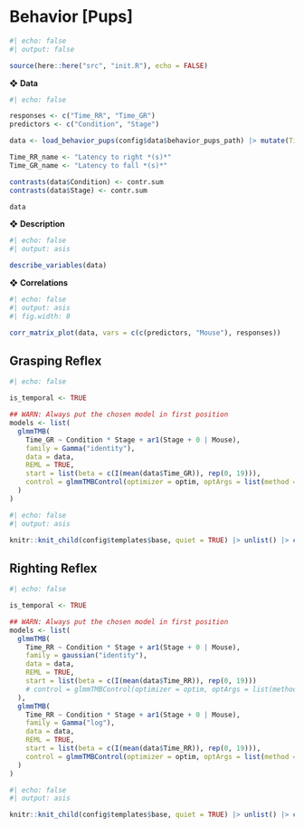 # Behavior [Pups]

```r
#| echo: false
#| output: false

source(here::here("src", "init.R"), echo = FALSE)
```

❖ **Data**

```r
#| echo: false

responses <- c("Time_RR", "Time_GR")
predictors <- c("Condition", "Stage")

data <- load_behavior_pups(config$data$behavior_pups_path) |> mutate(Time_GR = ifelse(Time_GR == 0, 0.1, Time_GR))

Time_RR_name <- "Latency to right *(s)*"
Time_GR_name <- "Latency to fall *(s)*"

contrasts(data$Condition) <- contr.sum
contrasts(data$Stage) <- contr.sum

data
```

❖ **Description**

```r
#| echo: false
#| output: asis

describe_variables(data)
```

❖ **Correlations**

```r
#| echo: false
#| output: asis
#| fig.width: 8

corr_matrix_plot(data, vars = c(c(predictors, "Mouse"), responses))
```


## Grasping Reflex

```r
#| echo: false

is_temporal <- TRUE

## WARN: Always put the chosen model in first position
models <- list(
  glmmTMB(
    Time_GR ~ Condition * Stage + ar1(Stage + 0 | Mouse),
    family = Gamma("identity"),
    data = data,
    REML = TRUE,
    start = list(beta = c(I(mean(data$Time_GR)), rep(0, 19))),
    control = glmmTMBControl(optimizer = optim, optArgs = list(method = "BFGS"))
  )
)
```

```r
#| echo: false
#| output: asis

knitr::knit_child(config$templates$base, quiet = TRUE) |> unlist() |> cat(sep = '\n')
```


## Righting Reflex

```r
#| echo: false

is_temporal <- TRUE

## WARN: Always put the chosen model in first position
models <- list(
  glmmTMB(
    Time_RR ~ Condition * Stage + ar1(Stage + 0 | Mouse),
    family = gaussian("identity"),
    data = data,
    REML = TRUE,
    start = list(beta = c(I(mean(data$Time_RR)), rep(0, 19)))
    # control = glmmTMBControl(optimizer = optim, optArgs = list(method = "BFGS"))
  ),
  glmmTMB(
    Time_RR ~ Condition * Stage + ar1(Stage + 0 | Mouse),
    family = Gamma("log"),
    data = data,
    REML = TRUE,
    start = list(beta = c(I(mean(data$Time_RR)), rep(0, 19))),
    control = glmmTMBControl(optimizer = optim, optArgs = list(method = "BFGS"))
  )
)
```

```r
#| echo: false
#| output: asis

knitr::knit_child(config$templates$base, quiet = TRUE) |> unlist() |> cat(sep = '\n')
```
